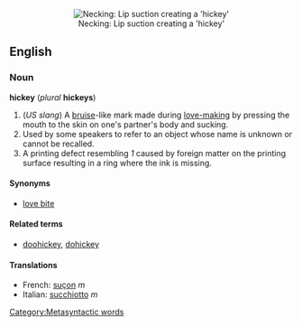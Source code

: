<center>[[Image:Hickey-makers.jpg|thumb|none|Necking: Lip suction creating a 'hickey']]</center>
==English==
===Noun===
'''hickey''' (''plural'' '''hickeys''')

#(''US slang'') A [[bruise]]-like mark made during [[love-making]] by pressing the mouth to the skin on one's partner's body and sucking.
#Used by some speakers to refer to an object whose name is unknown or cannot be recalled.
#<!-- printers' jargon? -->A printing defect <!-- in offset at least and probably also in letterpress -->resembling ''1'' caused by foreign matter on the printing surface<!-- such as the litho plate --> resulting in a ring where the ink is missing.

====Synonyms====
*[[love bite]]

====Related terms====
*[[doohickey]], [[dohickey]]

====Translations====
*French: [[suçon]] ''m''
*Italian: [[succhiotto]] ''m''

[[Category:Metasyntactic words]]